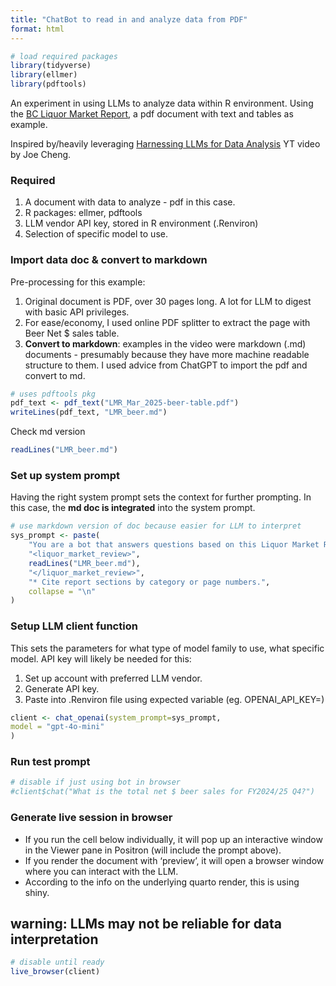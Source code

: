 ```yaml
---
title: "ChatBot to read in and analyze data from PDF"
format: html
---
```


```r
# load required packages
library(tidyverse)
library(ellmer)
library(pdftools)
```

An experiment in using LLMs to analyze data within R environment. Using the [BC Liquor Market Report](https://www.bcldb.com/files/Liquor_Market_Review_F24_25_Q4_March_2025.pdf), a pdf document with text and tables as example.

Inspired by/heavily leveraging [Harnessing LLMs for Data Analysis](https://www.youtube.com/watch?v=owDd1CJ17uQ&t=720s) YT video by Joe Cheng.

### Required

1.  A document with data to analyze - pdf in this case.
2.  R packages: ellmer, pdftools
3.  LLM vendor API key, stored in R environment (.Renviron)
4.  Selection of specific model to use.

### Import data doc & convert to markdown

Pre-processing for this example:

1.  Original document is PDF, over 30 pages long. A lot for LLM to digest with basic API privileges.
2.  For ease/economy, I used online PDF splitter to extract the page with Beer Net \$ sales table.
3.  **Convert to markdown**: examples in the video were markdown (.md) documents - presumably because they have more machine readable structure to them. I used advice from ChatGPT to import the pdf and convert to md.

```r
# uses pdftools pkg
pdf_text <- pdf_text("LMR_Mar_2025-beer-table.pdf")
writeLines(pdf_text, "LMR_beer.md")
```

Check md version

```r
readLines("LMR_beer.md")
```

### Set up system prompt

Having the right system prompt sets the context for further prompting. In this case, the **md doc is integrated** into the system prompt.

```r
# use markdown version of doc because easier for LLM to interpret
sys_prompt <- paste(
    "You are a bot that answers questions based on this Liquor Market Review report:",
    "<liquor_market_review>",
    readLines("LMR_beer.md"),
    "</liquor_market_review>",
    "* Cite report sections by category or page numbers.",
    collapse = "\n"
)
```

### Setup LLM client function

This sets the parameters for what type of model family to use, what specific model. API key will likely be needed for this:

1.  Set up account with preferred LLM vendor.
2.  Generate API key.
3.  Paste into .Renviron file using expected variable (eg. OPENAI_API_KEY=<key>)

```r
client <- chat_openai(system_prompt=sys_prompt,
model = "gpt-4o-mini"
)
```

### Run test prompt

```r
# disable if just using bot in browser
#client$chat("What is the total net $ beer sales for FY2024/25 Q4?")
```

### Generate live session in browser

-   If you run the cell below individually, it will pop up an interactive window in the Viewer pane in Positron (will include the prompt above).
-   If you render the document with 'preview', it will open a browser window where you can interact with the LLM.
-   According to the info on the underlying quarto render, this is using shiny.

::: callout-caution
## warning: LLMs may not be reliable for data interpretation
:::

```r
# disable until ready
live_browser(client)
```